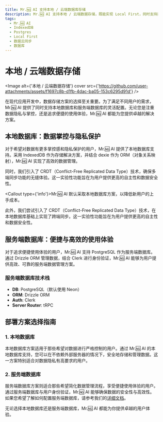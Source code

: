 ```yaml
---
title: Mr.🆖 AI 支持本地 / 云端数据库存储
description: Mr.🆖 AI 支持本地 / 云端数据存储，既能实现 Local First，同时支持数据云同步。
tags:
  - Mr.🆖 AI
  - IndexedDB
  - Postgres
  - Local First
  - 数据云同步
  - 数据库
---
```


# 本地 / 云端数据存储

<Image alt={'本地 / 云端数据存储'} cover src={'https://github.com/user-attachments/assets/f1697c8b-d1fb-4dac-ba05-153c6295d91d'} />

在现代应用开发中，数据存储方案的选择至关重要。为了满足不同用户的需求，Mr.🆖 AI 提供了同时支持本地数据库和服务端数据库的灵活配置。无论您是注重数据隐私与掌控，还是追求便捷的使用体验，Mr.🆖 AI 都能为您提供卓越的解决方案。

## 本地数据库：数据掌控与隐私保护

对于希望对数据有更多掌控感和隐私保护的用户，Mr.🆖 AI 提供了本地数据库支持。采用 IndexedDB 作为存储解决方案，并结合 dexie 作为 ORM（对象关系映射），Mr.🆖 AI 实现了高效的数据管理。

同时，我们引入了 CRDT（Conflict-Free Replicated Data Type）技术，确保多端同步功能的无缝体验。这一实验性功能旨在为用户提供更高的自主性和数据安全性。

<Callout type={'info'}>Mr.🆖 AI 默认采取本地数据库方案，以降低新用户的上手成本。</Callout>

此外，我们尝试引入了 CRDT（Conflict-Free Replicated Data Type）技术，在本地数据库基础上实现了跨端同步。这一实验性功能旨在为用户提供更高的自主性和数据安全性。

## 服务端数据库：便捷与高效的使用体验

对于追求便捷使用体验的用户，Mr.🆖 AI 支持 PostgreSQL 作为服务端数据库。通过 Drizzle ORM 管理数据，结合 Clerk 进行身份验证，Mr.🆖 AI 能够为用户提供高效、可靠的服务端数据管理方案。

### 服务端数据库技术栈

- **DB**: PostgreSQL（默认使用 Neon）
- **ORM**: Drizzle ORM
- **Auth**: Clerk
- **Server Router**: tRPC

## 部署方案选择指南

### 1. 本地数据库

本地数据库方案适用于那些希望对数据进行严格控制的用户。通过 Mr.🆖 AI 的本地数据库支持，您可以在不依赖外部服务器的情况下，安全地存储和管理数据。这一方案特别适合对数据隐私有高要求的用户。

### 2. 服务端数据库

服务端数据库方案则适合那些希望简化数据管理流程，享受便捷使用体验的用户。通过服务端数据库与用户身份验证，Mr.🆖 AI 能够确保数据的安全性与高效性。如果您希望了解如何配置服务端数据库，请参考我们的[详细文档](/zh/docs/self-hosting/advanced/server-database)。

无论选择本地数据库还是服务端数据库，Mr.🆖 AI 都能为你提供卓越的用户体验。
